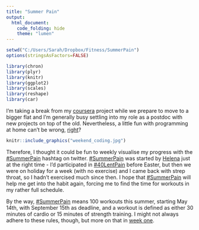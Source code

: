 ```yaml
---
title: "Summer Pain"
output:
  html_document:
    code_folding: hide
    theme: "lumen"
---
```


```r
setwd("C:/Users/Sarah/Dropbox/Fitness/SummerPain")
options(stringsAsFactors=FALSE)

library(chron)
library(plyr)
library(knitr)
library(ggplot2)
library(scales)
library(reshape)
library(car)
```

I'm taking a break from my [coursera](http://lilithelina.tumblr.com/BCCIUoverview) project while we prepare to move to a bigger flat and I'm generally busy settling into my role as a postdoc with new projects on top of the old. Nevertheless, a little fun with programming at home can't be wrong, [right](https://twitter.com/ThePracticalDev/status/724290052029857796)?

```r
knitr::include_graphics("weekend_coding.jpg")
```

Therefore, I thought it could be fun to weekly visualise my progress with the [#SummerPain](https://twitter.com/search?f=tweets&vertical=default&q=%23summerpain&src=typd) hashtag on twitter. [#SummerPain](https://twitter.com/search?f=tweets&vertical=default&q=%23summerpain&src=typd) was started by [Helena](https://twitter.com/Helena_LB) just at the right time - I'd participated in [#40LentPain](https://twitter.com/search?f=tweets&q=%2340LentPain&src=typd) before Easter, but then we were on holiday for a week (with no exercise) and I came back with strep throat, so I hadn't exercised much since then. I hope that [#SummerPain](https://twitter.com/search?f=tweets&vertical=default&q=%23summerpain&src=typd) will help me get into the habit again, forcing me to find the time for workouts in my rather full schedule.

By the way, [#SummerPain](https://twitter.com/search?f=tweets&vertical=default&q=%23summerpain&src=typd) means 100 workouts this summer, starting May 14th, with September 15th as deadline, and a workout is defined as either 30 minutes of cardio or 15 minutes of strength training. I might not always adhere to these rules, though, but more on that in [week one](WeekOne.html).